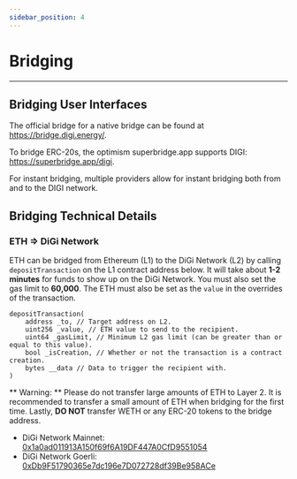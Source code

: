 ```yaml
---
sidebar_position: 4
---
```


# Bridging

---

## Bridging User Interfaces

The official bridge for a native bridge can be found at https://bridge.digi.energy/.

To bridge ERC-20s, the optimism superbridge.app supports DIGI: https://superbridge.app/digi.

For instant bridging, multiple providers allow for instant bridging both from and to the DIGI network.

## Bridging Technical Details

### ETH => DiGi Network

ETH can be bridged from Ethereum (L1) to the DiGi Network (L2) by calling `depositTransaction` on the L1 contract address below. 
It will take about **1-2 minutes** for funds to show up on the DiGi Network. 
You must also set the gas limit to **60,000**.
The ETH must also be set as the `value` in the overrides of the transaction.

```
depositTransaction(
    address _to, // Target address on L2.
    uint256 _value, // ETH value to send to the recipient.
    uint64 _gasLimit, // Minimum L2 gas limit (can be greater than or equal to this value).
    bool _isCreation, // Whether or not the transaction is a contract creation.
    bytes __data // Data to trigger the recipient with.
)
```

** Warning: ** Please do not transfer large amounts of ETH to Layer 2.
It is recommended to transfer a small amount of ETH when bridging for the first time.
Lastly, **DO NOT** transfer WETH or any ERC-20 tokens to the bridge address. 

- DiGi Network Mainnet: [0x1a0ad011913A150f69f6A19DF447A0CfD9551054](https://etherscan.io/address/0x1a0ad011913A150f69f6A19DF447A0CfD9551054)
- DiGi Network Goerli: [0xDb9F51790365e7dc196e7D072728df39Be958ACe](https://goerli.etherscan.io/address/0xDb9F51790365e7dc196e7D072728df39Be958ACe)